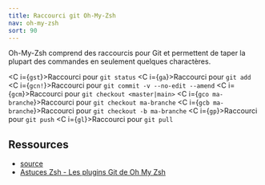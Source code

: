 ```yaml
---
title: Raccourci git Oh-My-Zsh
nav: oh-my-zsh
sort: 90
---
```


Oh-My-Zsh comprend des raccourcis pour Git et permettent de taper la plupart des commandes en seulement quelques charactères.

<C i={`gst`}>Raccourci pour `git status`</C>
<C i={`ga`}>Raccourci pour `git add`</C>
<C i={`gcn!`}>Raccourci pour `git commit -v --no-edit --amend`</C>
<C i={`gcm`}>Raccourci pour `git checkout <master|main>`</C>
<C i={`gco ma-branche`}>Raccourci pour `git checkout ma-branche`</C>
<C i={`gcb ma-branche`}>Raccourci pour `git checkout -b ma-branche`</C>
<C i={`gp`}>Raccourci pour `git push`</C>
<C i={`gl`}>Raccourci pour `git pull`</C>

## Ressources

- [source](https://kapeli.com/cheat_sheets/Oh-My-Zsh_Git.docset/Contents/Resources/Documents/index)
- [Astuces Zsh - Les plugins Git de Oh My Zsh](https://www.synbioz.com/blog/tech/astuces-zsh-plugins-git-oh-my-zsh)
